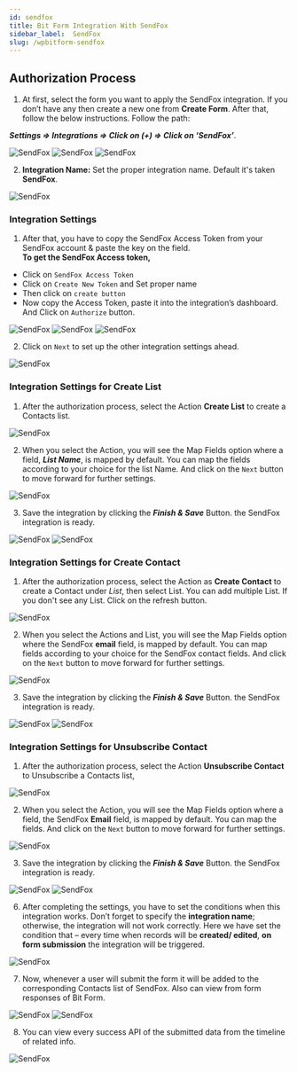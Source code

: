 ```yaml
---
id: sendfox
title: Bit Form Integration With SendFox
sidebar_label:  SendFox
slug: /wpbitform-sendfox
---
```



## Authorization Process
1. At first, select the form you want to apply the SendFox integration. If you don’t have any then create a new one from **Create Form**.  After that, follow the below instructions. Follow the path:

  ***Settings => Integrations =>  Click on (+) => Click on ‘SendFox’***.

 <Image src="sendfox/create-form" alt="SendFox" w="1020" h="300" />

 <Image src="sendfox/settings-to-integration" alt="SendFox" w="1020" h="250" />

 <Image src="sendfox/select-sendfox" alt="SendFox" w="1020" h="300" />

2.	**Integration Name:** Set the proper integration name. Default it's taken **SendFox**.
 <Image src="sendfox/set-integration-name" alt="SendFox" w="1020" h="270" />

### Integration Settings
1.	After that, you have to copy the SendFox Access Token from your SendFox account & paste the key on the field.   
**To get the SendFox Access token,**
- Click on `SendFox Access Token`
- Click on `Create New Token` and Set proper name
- Then click on `create button`
- Now copy the Access Token, paste it into the integration’s dashboard. And Click on `Authorize` button.

 <Image src="sendfox/click-sendfox-access-token" alt="SendFox" w="1020" h="300" />
 <Image src="sendfox/api-console-click-and-generated" alt="SendFox" w="1020" h="300" />
 <Image src="sendfox/authorize" alt="SendFox" w="1020" h="300" />

2.	Click on `Next` to set up the other integration settings ahead.
 <Image src="sendfox/after-authorize" alt="SendFox" w="1020" h="300" />

### Integration Settings for Create List
1.	After the authorization process, select the Action **Create List** to create a Contacts list.
 <Image src="sendfox/select-action-create-list" alt="SendFox" w="1020" h="250" />
 
2.	When you select the Action, you will see the Map Fields option where a field, ***List Name***, is mapped by default. You can map the fields according to your choice for the list Name. And click on the `Next` button to move forward for further settings.
 <Image src="sendfox/create-list-map-fields" alt="SendFox" w="1020" h="250" />
 
3.	Save the integration by clicking the ***Finish & Save*** Button. the SendFox integration is ready.

 <Image src="sendfox/finish-and-Save" alt="SendFox" w="1020" h="250" />
 <Image src="sendfox/sendfox-integration" alt="SendFox" w="1020" h="300" />

### Integration Settings for Create Contact
1.	After the authorization process, select the Action as **Create Contact** to create a Contact under *List*, then select List. You can add multiple List. If you don't see any List. Click on the refresh button.
 <Image src="sendfox/select-action-create-contact" alt="SendFox" w="1020" h="250" />
 
2.	When you select the Actions and List, you will see the Map Fields option where the SendFox **email** field, is mapped by default. You can map fields according to your choice for the SendFox contact fields. And click on the `Next` button to move forward for further settings.
 <Image src="sendfox/create-contact-map-fields" alt="SendFox" w="1020" h="250" />
 
3.	Save the integration by clicking the ***Finish & Save*** Button. the SendFox integration is ready.

 <Image src="sendfox/finish-and-Save" alt="SendFox" w="1020" h="250" />
 <Image src="sendfox/sendfox-integration" alt="SendFox" w="1020" h="300" />

### Integration Settings for Unsubscribe Contact
1.	After the authorization process, select the Action **Unsubscribe Contact** to Unsubscribe a Contacts list,
 <Image src="sendfox/select-action-unsubscribe-contact" alt="SendFox" w="1020" h="250" />
 
2.	When you select the Action, you will see the Map Fields option where a field, the SendFox **Email** field, is mapped by default. You can map the fields. And click on the `Next` button to move forward for further settings.

 <Image src="sendfox/unsubscribe-contact-map-fields" alt="SendFox" w="1020" h="250" />
 
3.	Save the integration by clicking the ***Finish & Save*** Button. the SendFox integration is ready.

 <Image src="sendfox/finish-and-Save" alt="SendFox" w="1020" h="250" />
 <Image src="sendfox/sendfox-integration" alt="SendFox" w="1020" h="300" />

6. After completing the settings, you have to set the conditions when this integration works. Don’t forget to specify the **integration name**; otherwise, the integration will not work correctly. Here we have set the condition that – every time when records will be **created/ edited**, **on form submission** the integration will be triggered.

 <Image src="sendfox/conditional-logic" alt="SendFox" w="1020" h="300" />

7. Now, whenever a user will submit the form it will be added to the corresponding Contacts list of SendFox. Also can view from form responses of Bit Form.

 <Image src="sendfox/contacts-list" alt="SendFox" w="1020" h="270" />
 
 <Image src="sendfox/responses" alt="SendFox" w="1020" h="250" />

8. You can view every success API of the submitted data from the timeline of related info.

 <Image src="sendfox/api-response" alt="SendFox" w="1020" h="390" />


<Feedback/>